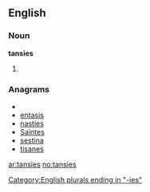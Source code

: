 ==English==

===Noun===
'''tansies'''

# {{plural of|[[tansy]]}}

===Anagrams===
* {{alphagram|aeinsst}}
* [[entasis#English|entasis]]
* [[nasties#English|nasties]]
* [[Saintes#English|Saintes]]
* [[sestina#English|sestina]]
* [[tisanes#English|tisanes]]

[[Category:English plurals ending in "-ies"]]

[[ar:tansies]]
[[no:tansies]]